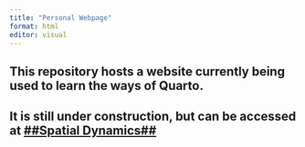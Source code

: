 ```yaml
---
title: "Personal Webpage"
format: html
editor: visual
---
```


## This repository hosts a website currently being used to learn the ways of Quarto.  
## It is still under construction, but can be accessed at [##Spatial Dynamics##](https://jmhumphreys.github.io/)